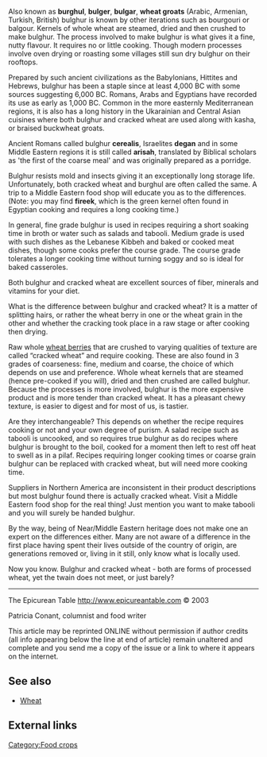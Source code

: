 Also known as '''burghul''', '''bulger''', '''bulgar''', '''wheat groats''' (Arabic, Armenian, Turkish, British) bulghur is known by other iterations such as bourgouri or balgour. Kernels of whole wheat are steamed, dried and then crushed to make bulghur. The process involved to make bulghur is what gives it a fine, nutty flavour. It requires no or little cooking.  Though modern processes involve oven drying or roasting some villages still sun dry bulghur on their rooftops.

Prepared by such ancient civilizations as the Babylonians, Hittites and Hebrews, bulghur has been a staple since at least 4,000 BC with some sources suggesting 6,000 BC.  Romans, Arabs and Egyptians have recorded its use as early as 1,000 BC. Common in the more easternly Mediterranean regions, it is also has a long history in the Ukarainian and Central Asian cuisines where both bulghur and cracked wheat are used along with kasha, or braised buckwheat groats.

Ancient Romans called bulghur '''cerealis''', Israelites '''degan''' and in some Middle Eastern regions it is still called '''arisah''', translated by Biblical scholars as 'the first of the coarse meal' and was originally prepared as a porridge.

Bulghur resists mold and insects giving it an exceptionally long storage life. Unfortunately, both cracked wheat and burghul are often called the same. A trip to a Middle Eastern food shop will educate you as to the differences. (Note: you may find '''fireek''', which is the green kernel often found in Egyptian cooking and requires a long cooking time.)

In general, fine grade bulghur is used in recipes requiring a short soaking time in broth or water such as salads and tabooli. Medium grade is used with such dishes as the Lebanese Kibbeh and baked or cooked meat dishes, though some cooks prefer the course grade. The course grade tolerates a longer cooking time without turning soggy and so is ideal for baked casseroles.

Both bulghur and cracked wheat are excellent sources of fiber, minerals and vitamins for your diet.

What is the difference between bulghur and cracked wheat?  It is a matter of splitting hairs, or rather the wheat berry in one or the wheat grain in the other and whether the cracking took place in a raw stage or after cooking then drying. 

Raw whole [[wheat berries]] that are crushed to varying qualities of texture are called “cracked wheat” and require cooking. These are also found in 3 grades of coarseness: fine, medium and coarse, the choice of which depends on use and preference.  Whole wheat kernels that are steamed (hence pre-cooked if you will), dried and then crushed are called bulghur.  Because the processes is more involved, bulghur is the more expensive product and is more tender than cracked wheat.  It has a pleasant chewy texture, is easier to digest and for most of us, is tastier. 

Are they interchangeable?  This depends on whether the recipe requires cooking or not and your own degree of purism.  A salad recipe such as tabooli is uncooked, and so requires true bulghur as do recipes where bulghur is brought to the boil, cooked for a moment then left to rest off heat to swell as in a pilaf.   Recipes requiring longer cooking times or coarse grain bulghur can be replaced with cracked wheat, but will need more cooking time. 

Suppliers in Northern America are inconsistent in their product descriptions but most bulghur found there is actually cracked wheat.  Visit a Middle Eastern food shop for the real thing!  Just mention you want to make tabooli and you will surely be handed bulghur.   

By the way, being of Near/Middle Eastern heritage does not make one an expert on the differences either.  Many are not aware of a difference in the first place having spent their lives outside of the country of origin, are generations removed or, living in it still, only know what is locally used.

Now you know.  Bulghur and cracked wheat - both are forms of processed wheat, yet the twain does not meet, or just barely? 

----

The Epicurean Table http://www.epicureantable.com © 2003  

Patricia Conant,  columnist and food writer

This article may be reprinted ONLINE without permission if author credits (all info appearing below the line at end of article) remain unaltered and complete and you send me a copy of the issue or a link to where it appears on the internet.

== See also ==
*[[Wheat]]

== External links ==

[[Category:Food crops]]